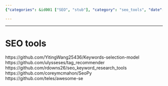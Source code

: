 ```yaml
---
{"categories": &id001 ["SEO", "stub"], "category": "seo_tools", "date": "2023-12-22 23:52:59", "description": "This text introduces a collection of SEO tools available on GitHub, including keyword selection models, tag recommenders, and research tools, aimed at assisting users in optimizing their website's search engine rankings.", "tags": *id001, "title": "SEO tools"}

---
```


------

# SEO tools

https://github.com/YitingWang25436/Keywords-selection-model
https://github.com/ulysseses/tag_recommender
https://github.com/rdowns26/seo_keyword_research_tools
https://github.com/coreymcmahon/SeoPy
https://github.com/teles/awesome-se

